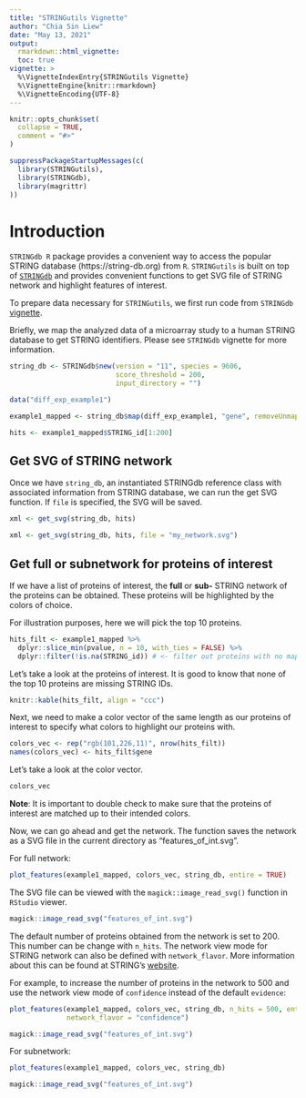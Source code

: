 ```yaml
---
title: "STRINGutils Vignette"
author: "Chia Sin Liew"
date: "May 13, 2021"
output: 
  rmarkdown::html_vignette:
  toc: true
vignette: >
  %\VignetteIndexEntry{STRINGutils Vignette}
  %\VignetteEngine{knitr::rmarkdown}
  %\VignetteEncoding{UTF-8}
---
```


```r
knitr::opts_chunk$set(
  collapse = TRUE,
  comment = "#>"
)
```

```r
suppressPackageStartupMessages(c(
  library(STRINGutils),
  library(STRINGdb),
  library(magrittr)
))
```
# Introduction

`STRINGdb R` package provides a convenient way to access the popular STRING
database (https://string-db.org) from `R`. `STRINGutils` is built on top of [`STRINGdb`](https://www.bioconductor.org/packages/release/bioc/html/STRINGdb.html) 
and provides convenient functions to get SVG file of STRING network and 
highlight features of interest.

To prepare data necessary for `STRINGutils`, we first run code from `STRINGdb`
[vignette](https://www.bioconductor.org/packages/release/bioc/vignettes/STRINGdb/inst/doc/STRINGdb.pdf).

Briefly, we map the analyzed data of a microarray study to a human STRING database 
to get STRING identifiers. Please see `STRINGdb` vignette for more information.

```r
string_db <- STRINGdb$new(version = "11", species = 9606,
                          score_threshold = 200,
                          input_directory = "")

data("diff_exp_example1")

example1_mapped <- string_db$map(diff_exp_example1, "gene", removeUnmappedRows = TRUE)

hits <- example1_mapped$STRING_id[1:200]
```

## Get SVG of STRING network 

Once we have `string_db`, an instantiated STRINGdb reference class with associated 
information from STRING database, we can run the get SVG function. If `file` is
specified, the SVG will be saved.

```r
xml <- get_svg(string_db, hits)
```
```r
xml <- get_svg(string_db, hits, file = "my_network.svg")
```

## Get full or subnetwork for proteins of interest

If we have a list of proteins of interest, the **full** or **sub-** STRING network of the proteins can be obtained. These proteins will be highlighted by the colors of choice.

For illustration purposes, here we will pick the top 10 proteins.

```r
hits_filt <- example1_mapped %>%
  dplyr::slice_min(pvalue, n = 10, with_ties = FALSE) %>%
  dplyr::filter(!is.na(STRING_id)) # <- filter out proteins with no mapped STRING IDs
```

Let's take a look at the proteins of interest. It is good to know that none of the
top 10 proteins are missing STRING IDs.

```r
knitr::kable(hits_filt, align = "ccc")
```

Next, we need to make a color vector of the same length as our proteins of interest
to specify what colors to highlight our proteins with.

```r
colors_vec <- rep("rgb(101,226,11)", nrow(hits_filt))
names(colors_vec) <- hits_filt$gene 
```

Let's take a look at the color vector. 

```r
colors_vec
```

**Note**: It is important to double check to make sure that the proteins of interest
are matched up to their intended colors. 

Now, we can go ahead and get the network. The function saves the network as a SVG 
file in the current directory as "features_of_int.svg".

For full network:

```r
plot_features(example1_mapped, colors_vec, string_db, entire = TRUE)
```

The SVG file can be viewed with the `magick::image_read_svg()` function in `RStudio`
viewer.

```r
magick::image_read_svg("features_of_int.svg")
```

The default number of proteins obtained from the network is set to 200. This number can be change with `n_hits`. The network view mode for STRING network can also be
defined with `network_flavor`. More information about this can be found at STRING's [website](https://string-db.org).

For example, to increase the number of proteins in the network to 500 and use the
network view mode of `confidence` instead of the default `evidence`:

```r
plot_features(example1_mapped, colors_vec, string_db, n_hits = 500, entire = TRUE,
              network_flavor = "confidence")
```
```r
magick::image_read_svg("features_of_int.svg")
```

For subnetwork:

```r
plot_features(example1_mapped, colors_vec, string_db)
```
```r
magick::image_read_svg("features_of_int.svg")
```


